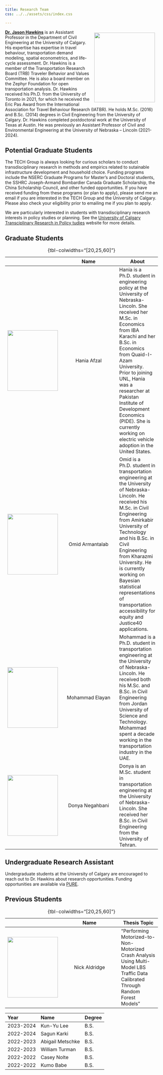 ```yaml
---
title: Research Team
css: ../../assets/css/index.css

---
```


![](../../assets/images/team/jason.jpg){style="float:right;padding:  10px; object-fit: cover; object-position: top;" fig-alt="Headshot of Dr. Jason Hawkins" height="230" width="200"}

[**Dr. Jason Hawkins**](https://engineering.unl.edu/cee/faculty/jason-hawkins/) is an Assistant Professor in the Department of Civil Engineering at the University of Calgary. His expertise has expertise in travel behaviour, transportation demand modeling, spatial econometrics, and life-cycle assessment. Dr. Hawkins is a member of the Transportation Research Board (TRB) Traveler Behavior and Values Committee. He is also a board member on the Zephyr Foundation for open transportation analysis. Dr. Hawkins received his Ph.D. from the University of Toronto in 2021, for which he received the Eric Pas Award from the International Association for Travel Behaviour Research (IATBR). He holds M.Sc. (2016) and B.Sc. (2014) degrees in Civil Engineering from the University of Calgary. Dr. Hawkins completed postdoctoral work at the University of Texas at Austin. He was previously an Assistant Professor of Civil and Environmental Engineering at the University of Nebraska – Lincoln (2021-2024).

## Potential Graduate Students
The TECH Group is always looking for curious scholars to conduct transdisciplinary research in methods and empirics related to sutainable infrastructure development and household choice. Funding programs include the NSERC Graduate Programs for Master’s and Doctoral students, the SSHRC Joseph-Armand Bombardier Canada Graduate Scholarship, the China Scholarship Council, and other funded opportunities. If you have received funding from these programs (or plan to apply), please send me an email if you are interested in the TECH Group and the University of Calgary. Please also check your eligibility prior to emailing me if you plan to apply. 

We are particularly interested in students with transdisciplinary research interests in policy studies or planning. See the [University of Calgary Transciplinary Research in Policy tudies](https://transdisciplinary.ucalgary.ca/programs/policy-studies) website for more details.

## Graduate Students

: {tbl-colwidths="[20,25,60]"}

| | Name | About
 ---|:---:|---
| ![](../../assets/images/team/hania.jpg){style="float:right; padding: 0 0 0 0; object-fit: cover; object-position: top;" fig-align="center" width="166" height="200"}           | Hania Afzal | Hania is a Ph.D. student in engineering policy at the University of Nebraska-Lincoln. She received her M.Sc. in Economics from IBA Karachi and her B.Sc. in Economics from Quaid-I-Azam University. Prior to joining UNL, Hania was a researcher at Pakistan Institute of Development Economics (PIDE). She is currently working on electric vehicle adoption in the United States. |
| ![](../../assets/images/team/omid.jpg){style="float:right; padding: 0 0 0 0; object-fit: cover; object-position: top;" fig-align="center" width="166" height="200"}           | Omid Armantalab | Omid is a Ph.D. student in transportation engineering at the University of Nebraska-Lincoln. He received his M.Sc. in Civil Engineering from Amirkabir University of Technology and his B.Sc. in Civil Engineering from Kharazmi University. He is currently working on Bayesian statistical representations of transportation accessibility for equity and Justice40 applications.|
| ![](../../assets/images/team/mohammad.jpg){style="float:right; padding: 0 0 0 0; object-fit: cover; object-position: top;" fig-align="center" width="166" height="200"}           | Mohammad Elayan | Mohammad is a Ph.D. student in transportation engineering at the University of Nebraska-Lincoln. He received both his M.Sc. and B.Sc. in Civil Engineering from Jordan University of Science and Technology. Mohammad spent a decade working in the transportation industry in the UAE. |
| ![](../../assets/images/team/donya.jpg){style="float:right; padding: 0 0 0 0; object-fit: cover; object-position: top;" fig-align="center" width="166" height="200"}           | Donya Negahbani| Donya is an M.Sc. student in transportation engineering at the University of Nebraska-Lincoln. She received her B.Sc. in Civil Engineering from the University of Tehran. |


## Undergraduate Research Assistant
Undergraduate students at the University of Calgary are encouraged to reach out to Dr. Hawkins about research opportunities. Funding opportunities are available via [PURE](https://ucalgary.ca/experiential-learning/undergraduate-research).

<!-- : {tbl-colwidths="[20,25,60]"}

| | Name | About
 ---|:---:|---
| ![](../../assets/images/team/sagun.jpg){style="float:right; padding: 0 0 0 0; object-fit: cover; object-position: top;" fig-align="center" width="166" height="200"}        | Sagun Karki | Sagun is a sophomore computer science student at the University of Nebraska-Lincoln. He is from Kathmandu, Nepal. Sagun is working on network science analysis and provides coding assistance to the research group. |
| ![](../../assets/images/team/kun-yu.jpg){style="float:right; padding: 0 0 0 0; object-fit: cover; object-position: top;" fig-align="center" width="166" height="200"}        | Kun-Yu Lee | Kun-Yu Lee is a junior studying a double major in computer science and data science at the University of Nebraska-Lincoln. Originally from Taipei, Taiwan, Kun-Yu is dedicated to enhancing his expertise in software development and computer systems. At the university, he actively engages with various tech-related projects and contributes his coding skills to collaborative research efforts. | -->



## Previous Students
: {tbl-colwidths="[20,25,60]"}

| | Name | Thesis Topic
 ---|:---:|---
| ![](../../assets/images/team/nick.jpg){style="float:right; padding: 0 0 0 0; object-fit: cover; object-position: top;" fig-align="center" width="166" height="200"}           | Nick Aldridge | "Performing Motorized-to-Non-Motorized Crash Analysis Using Multi-Model LBS Traffic Data Calibrated Through Random Forest Models"|



|Year | Name | Degree
:---|:---|---
2023-2024 | Kun-Yu Lee| B.S.
2022-2024 | Sagun Karki| B.S.
2022-2023 | Abigail Metschke| B.S.
2022-2023 | William Turman  | B.S.
2022-2022 | Casey Nolte         | B.S.
2022-2022 | Kumo Babe          | B.S.